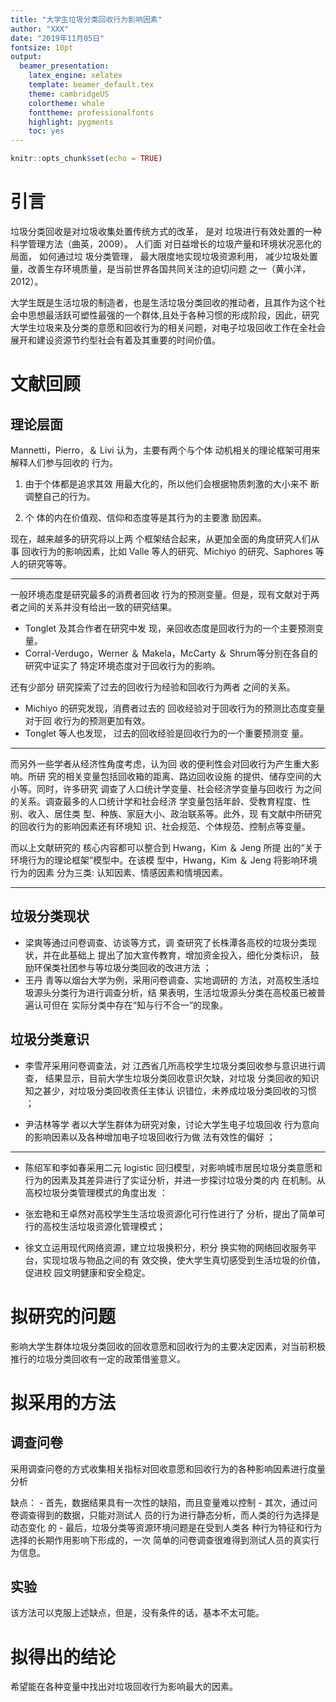```yaml
---
title: "大学生垃圾分类回收行为影响因素"
author: "XXX"
date: "2019年11月05日"
fontsize: 10pt
output:
  beamer_presentation: 
    latex_engine: xelatex
    template: beamer_default.tex
    theme: cambridgeUS
    colortheme: whale
    fonttheme: professionalfonts
    highlight: pygments
    toc: yes
---
```


```r
knitr::opts_chunk$set(echo = TRUE)
```


# 引言
垃圾分类回收是对垃圾收集处置传统方式的改革， 是对
垃圾进行有效处置的一种科学管理方法（曲英，2009）。 人们面
对日益增长的垃圾产量和环境状况恶化的局面， 如何通过垃
圾分类管理， 最大限度地实现垃圾资源利用， 减少垃圾处置
量，改善生存环境质量，是当前世界各国共同关注的迫切问题
之一（黄小洋，2012）。\par

大学生既是生活垃圾的制造者，也是生活垃圾分类回收的推动者，且其作为这个社会中思想最活跃可塑性最强的一个群体,且处于各种习惯的形成阶段，因此，研究大学生垃圾来及分类的意愿和回收行为的相关问题，对电子垃圾回收工作在全社会展开和建设资源节约型社会有着及其重要的时间价值。

# 文献回顾
## 理论层面
Mannetti，Pierro，＆ Livi 认为，主要有两个与个体
动机相关的理论框架可用来解释人们参与回收的
行为。  

1. 由于个体都是追求其效
用最大化的，所以他们会根据物质刺激的大小来不
断调整自己的行为。

2. 个
体的内在价值观、信仰和态度等是其行为的主要激
励因素。\newline

现在，越来越多的研究将以上两
个框架结合起来，从更加全面的角度研究人们从事
回收行为的影响因素，比如 Valle 等人的研究、Michiyo 的研究、Saphores 等人的研究等等。\par

---

一般环境态度是研究最多的消费者回收
行为的预测变量。但是，现有文献对于两者之间的关系并没有给出一致的研究结果。

- Tonglet 及其合作者在研究中发
现，亲回收态度是回收行为的一个主要预测变
量。
- Corral-Verdugo，Werner ＆ Makela，McCarty ＆ Shrum等分别在各自的研究中证实了
特定环境态度对于回收行为的影响。

还有少部分
研究探索了过去的回收行为经验和回收行为两者
之间的关系。

- Michiyo 的研究发现，消费者过去的
回收经验对于回收行为的预测比态度变量对于回
收行为的预测更加有效。
- Tonglet 等人也发现，
过去的回收经验是回收行为的一个重要预测变
量。

---

而另外一些学者从经济性角度考虑，认为回
收的便利性会对回收行为产生重大影响。所研
究的相关变量包括回收箱的距离、路边回收设施
的提供、储存空间的大小等。同时，许多研究
调查了人口统计学变量、社会经济学变量与回收行
为之间的关系。调查最多的人口统计学和社会经济
学变量包括年龄、受教育程度、性别、收入、居住类
型、种族、家庭大小、政治联系等。此外，现
有文献中所研究的回收行为的影响因素还有环境知
识、社会规范、个体规范、控制点等变量。

而以上文献研究的
核心内容都可以整合到 Hwang，Kim ＆ Jeng 所提
出的“关于环境行为的理论框架”模型中。在该模
型中，Hwang，Kim ＆ Jeng 将影响环境行为的因素
分为三类: 认知因素、情感因素和情境因素。

---

## 垃圾分类现状

- 梁爽等通过问卷调查、访谈等方式，调
查研究了长株潭各高校的垃圾分类现状，并在此基础上
提出了加大宣传教育，增加资金投入，细化分类标识，
鼓励环保类社团参与等垃圾分类回收的改进方法 ；
- 王丹
青等以烟台大学为例，采用问卷调查、实地调研的
方法，对高校生活垃圾源头分类行为进行调查分析，结
果表明，生活垃圾源头分类在高校虽已被普遍认可但在
实际分类中存在“知与行不合一”的现象。

## 垃圾分类意识

- 李雪芹采用问卷调查法，对
江西省几所高校学生垃圾分类回收参与意识进行调查，
结果显示，目前大学生垃圾分类回收意识欠缺，对垃圾
分类回收的知识知之甚少，对垃圾分类回收责任主体认
识错位，未养成垃圾分类回收的习惯 ；

- 尹洁林等学
者以大学生群体为研究对象，讨论大学生电子垃圾回收
行为意向的影响因素以及各种增加电子垃圾回收行为做
法有效性的偏好 ；

---

- 陈绍军和李如春采用二元 logistic
回归模型，对影响城市居民垃圾分类意愿和行为的因素及其差异进行了实证分析，并进一步探讨垃圾分类的内
在机制。从高校垃圾分类管理模式的角度出发 ：

- 张宏艳和王卓然对高校学生生活垃圾资源化可行性进行了
分析，提出了简单可行的高校生活垃圾资源化管理模式；

- 徐文立运用现代网络资源，建立垃圾换积分，积分
换实物的网络回收服务平台，实现垃圾与物品之间的有
效交换，使大学生真切感受到生活垃圾的价值，促进校
园文明健康和安全稳定。\par


# 拟研究的问题
影响大学生群体垃圾分类回收的回收意愿和回收行为的主要决定因素，对当前积极推行的垃圾分类回收有一定的政策借鉴意义。

# 拟采用的方法
## 调查问卷
采用调查问卷的方式收集相关指标对回收意愿和回收行为的各种影响因素进行度量分析\par
缺点：\newline
- 首先，数据结果具有一次性的缺陷，而且变量难以控制 
- 其次，通过问卷调查得到的数据，只能对测试人
员的行为进行静态分析，而人类的行为选择是动态变化
的
- 最后，垃圾分类等资源环境问题是在受到人类各
种行为特征和行为选择的长期作用影响下形成的，一次
简单的问卷调查很难得到测试人员的真实行为信息。

## 实验
该方法可以克服上述缺点，但是，没有条件的话，基本不太可能。

# 拟得出的结论
希望能在各种变量中找出对垃圾回收行为影响最大的因素。

